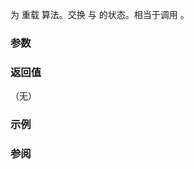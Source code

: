 {{title|swap{{petty|(std::move_only_function)}}}}
{{cpp/utility/functional/move_only_function/navbar}}
{{ddcl|since=c++23|
friend void swap( std::move_only_function&amp; lhs, std::move_only_function&amp; rhs ) noexcept;
}}

为 {{lc|std::move_only_function}} 重载 {{lc|std::swap}} 算法。交换 {{c|lhs}} 与 {{c|rhs}} 的状态。相当于调用 {{c|lhs.swap(rhs)}}。

{{cpp/hidden friend|{{tt|std::move_only_function&lt;FunctionType&gt;}}}}

===参数===
{{par begin}}
{{par|lhs, rhs|要交换状态的 {{tt|std::move_only_function}} 对象}}
{{par end}}

===返回值===
（无）

===示例===
{{example
|code=
#include &lt;concepts&gt;
#include &lt;functional&gt;
#include &lt;iostream&gt;

void foo(const char* str, int x)
{
    std::cout &lt;&lt; "foo(\"" &lt;&lt; str &lt;&lt; "\", " &lt;&lt; x &lt;&lt; ")\n";
}

void bar(const char* str, int x)
{
    std::cout &lt;&lt; "bar(\"" &lt;&lt; str &lt;&lt; "\", " &lt;&lt; x &lt;&lt; ")\n";
}

int main()
{
    std::move_only_function&lt;void(const char*, int) const&gt; f1{foo};
    std::move_only_function&lt;void(const char*, int) const&gt; f2{bar};

    f1("f1", 1);
    f2("f2", 2);

    std::cout &lt;&lt; "std::ranges::swap(f1, f2);\n";
    std::ranges::swap(f1, f2); // 找到隐藏友元

    f1("f1", 1);
    f2("f2", 2);
}
|output=
foo("f1", 1)
bar("f2", 2)
std::ranges::swap(f1, f2);
bar("f1", 1)
foo("f2", 2)
}}

===参阅===
{{dsc begin}}
{{dsc inc|cpp/utility/functional/move_only_function/dsc swap}}
{{dsc inc|cpp/utility/functional/function/dsc swap2}}
{{dsc end}}

{{langlinks|de|en|es|fr|it|ja|pt|ru}}